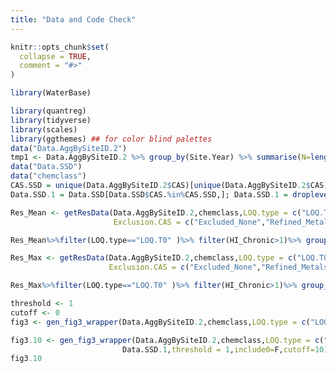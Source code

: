 ```yaml
---
title: "Data and Code Check"
---
```


```r
knitr::opts_chunk$set(
  collapse = TRUE,
  comment = "#>"
)
```

```r
library(WaterBase)
```


```r
library(quantreg)
library(tidyverse)
library(scales)
library(ggthemes) ## for color blind palettes
data("Data.AggBySiteID.2")
tmp1 <- Data.AggBySiteID.2 %>% group_by(Site.Year) %>% summarise(N=length(Site.Year)) %>% mutate(n1=mean(N))
data("Data.SSD")
data("chemclass")
CAS.SSD = unique(Data.AggBySiteID.2$CAS)[unique(Data.AggBySiteID.2$CAS)%in%as.character(unique(Data.SSD$CAS.))]
Data.SSD.1 = Data.SSD[Data.SSD$CAS.%in%CAS.SSD,]; Data.SSD.1 = droplevels(Data.SSD.1)
```


```r
Res_Mean <- getResData(Data.AggBySiteID.2,chemclass,LOQ.type = c("LOQ.T0","LOQ.T1"),
                       Exclusion.CAS = c("Excluded_None","Refined_Metals_PAH","Excluded_Metals","Current_Use"),Data.SSD.1=Data.SSD.1,useAllMean=T)
```


```r
Res_Mean%>%filter(LOQ.type=="LOQ.T0" )%>% filter(HI_Chronic>1)%>% group_by(Exclusion.CAS) %>% summarise(nsample=length(Site.Year),nsample10=length(Site.Year[Nmeasured>10]))
```



```r
Res_Max <- getResData(Data.AggBySiteID.2,chemclass,LOQ.type = c("LOQ.T0","LOQ.T1"),
                      Exclusion.CAS = c("Excluded_None","Refined_Metals_PAH","Excluded_Metals","Current_Use"),Data.SSD.1=Data.SSD.1,useAllMax=T)
```

```r
Res_Max%>%filter(LOQ.type=="LOQ.T0" )%>% filter(HI_Chronic>1)%>% group_by(Exclusion.CAS) %>% summarise(nsample=length(Site.Year),nsample10=length(Site.Year[Nmeasured>10]))
```



```r
threshold <- 1
cutoff <- 0
fig3 <- gen_fig3_wrapper(Data.AggBySiteID.2,chemclass,LOQ.type = c("LOQ.T0"), Exclusion.CAS = c("Refined_Metals_PAH", "Excluded_Metals","Current_Use"), Data.SSD.1=Data.SSD.1,threshold = 1,include0=F,cutoff = 0)
```


```r
fig3.10 <- gen_fig3_wrapper(Data.AggBySiteID.2,chemclass,LOQ.type = c("LOQ.T0"), Exclusion.CAS = c("Refined_Metals_PAH", "Excluded_Metals","Current_Use"),
                         Data.SSD.1,threshold = 1,include0=F,cutoff=10)
fig3.10
```


